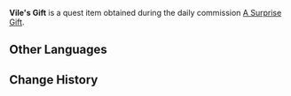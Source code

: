 {{Item Infobox
|id           = 100510
|image        = Item Parcel.png
|type         = Quest Items
|description  = A gift acquired from [[Vile]]. Given how heavy it is to hold, there must be quite a lot of items inside.
|source1      = Obtained during the commission [[A Surprise Gift]]
}}
'''Vile's Gift''' is a quest item obtained during the daily commission [[A Surprise Gift]].

==Other Languages==
{{Other Languages|default_hidden = 1
|en      = Vile's Gift
|zhs     = 薇尔的「礼物」
|zhs_rm  = Wēi'ěr de "Lǐwù"
|zht     = 薇爾的「禮物」
|zht_rm  = Wēi'ěr de "Lǐwù"
|ja      = ヴァルの「プレゼント」
|ja_rm   = Varu no "Purezento"
|ko      = 베일의 「선물」
|ko_rm   = 
|es      = Regalo de Vile
|fr      = Cadeau de Val
|ru      = Подарок Вэл
|th      = "ของขวัญ" ของ Vile
|th_rm   = 
|vi      = "Món quà" của Vile
|de      = Viles Geschenk
|id      = Hadiah Vile
|pt      = Presente da Vile
}}

==Change History==
{{Change History|1.0}}